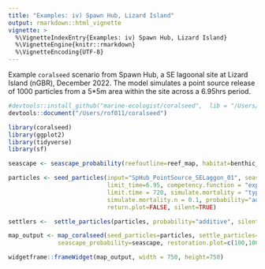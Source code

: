 ```yaml
---
title: "Examples: iv) Spawn Hub, Lizard Island"
output: rmarkdown::html_vignette
vignette: >
  %\VignetteIndexEntry{Examples: iv) Spawn Hub, Lizard Island}
  %\VignetteEngine{knitr::rmarkdown}
  %\VignetteEncoding{UTF-8}
---
```


Example `coralseed` scenario from Spawn Hub, a SE lagoonal site at Lizard Island (nGBR), December 2022. The model simulates a point source release of 1000 particles from a 5\*5m area within the site across a 6.95hrs period.

```r

#devtools::install_github("marine-ecologist/coralseed",  lib = "/Users/rof011/coralseed")
devtools::document("/Users/rof011/coralseed")

library(coralseed)
library(ggplot2)
library(tidyverse)
library(sf)

seascape <- seascape_probability(reefoutline=reef_map, habitat=benthic_map)

particles <- seed_particles(input="SpHub_PointSource_SELaggon_01", seascape=seascape,
                            limit_time=6.95, competency.function = "exponential", 
                            limit.time = 720, simulate.mortality = "typeI", 
                            simulate.mortality.n = 0.1, probability="additive",
                            return.plot=FALSE, silent=TRUE)

settlers <-  settle_particles(particles, probability="additive", silent=TRUE)

map_output <- map_coralseed(seed_particles=particles, settle_particles=settlers, 
              seascape_probability=seascape, restoration.plot=c(100,100)) 

widgetframe::frameWidget(map_output, width = 750, height=750)
```

